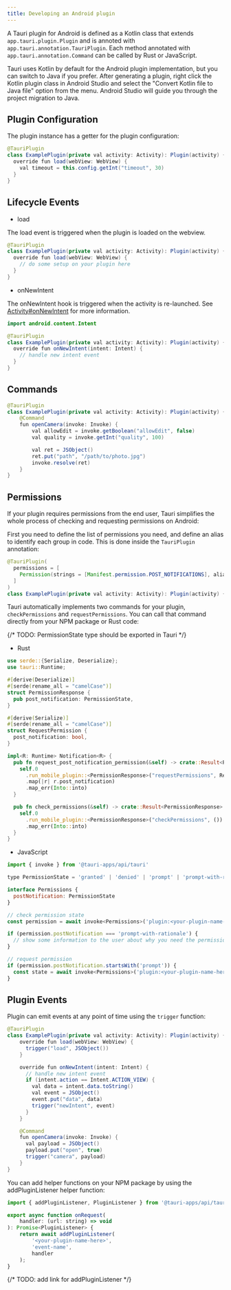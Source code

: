 ```yaml
---
title: Developing an Android plugin
---
```


A Tauri plugin for Android is defined as a Kotlin class that extends `app.tauri.plugin.Plugin` and is annoted with `app.tauri.annotation.TauriPlugin`.
Each method annotated with `app.tauri.annotation.Command` can be called by Rust or JavaScript.

Tauri uses Kotlin by default for the Android plugin implementation, but you can switch to Java if you prefer.
After generating a plugin, right click the Kotlin plugin class in Android Studio and select the "Convert Kotlin file to Java file" option from the menu.
Android Studio will guide you through the project migration to Java.

## Plugin Configuration

The plugin instance has a getter for the plugin configuration:

```java
@TauriPlugin
class ExamplePlugin(private val activity: Activity): Plugin(activity) {
  override fun load(webView: WebView) {
    val timeout = this.config.getInt("timeout", 30)
  }
}
```

## Lifecycle Events

- load

The load event is triggered when the plugin is loaded on the webview.

```java
@TauriPlugin
class ExamplePlugin(private val activity: Activity): Plugin(activity) {
  override fun load(webView: WebView) {
    // do some setup on your plugin here
  }
}
```

- onNewIntent

The onNewIntent hook is triggered when the activity is re-launched.
See [Activity#onNewIntent](<https://developer.android.com/reference/android/app/Activity#onNewIntent(android.content.Intent)>) for more information.

```java
import android.content.Intent

@TauriPlugin
class ExamplePlugin(private val activity: Activity): Plugin(activity) {
  override fun onNewIntent(intent: Intent) {
    // handle new intent event
  }
}
```

## Commands

```java
@TauriPlugin
class ExamplePlugin(private val activity: Activity): Plugin(activity) {
    @Command
    fun openCamera(invoke: Invoke) {
        val allowEdit = invoke.getBoolean("allowEdit", false)
        val quality = invoke.getInt("quality", 100)

        val ret = JSObject()
        ret.put("path", "/path/to/photo.jpg")
        invoke.resolve(ret)
    }
}
```

## Permissions

If your plugin requires permissions from the end user, Tauri simplifies the whole process of checking and requesting permissions on Android:

First you need to define the list of permissions you need, and define an alias to identify each group in code. This is done inside the `TauriPlugin` annotation:

```java
@TauriPlugin(
  permissions = [
    Permission(strings = [Manifest.permission.POST_NOTIFICATIONS], alias = "postNotification")
  ]
)
class ExamplePlugin(private val activity: Activity): Plugin(activity) { }
```

Tauri automatically implements two commands for your plugin, `checkPermissions` and `requestPermissions`. You can call that command directly from your NPM package or Rust code:

{/* TODO: PermissionState type should be exported in Tauri */}

- Rust

```rust
use serde::{Serialize, Deserialize};
use tauri::Runtime;

#[derive(Deserialize)]
#[serde(rename_all = "camelCase")]
struct PermissionResponse {
  pub post_notification: PermissionState,
}

#[derive(Serialize)]
#[serde(rename_all = "camelCase")]
struct RequestPermission {
  post_notification: bool,
}

impl<R: Runtime> Notification<R> {
  pub fn request_post_notification_permission(&self) -> crate::Result<PermissionState> {
    self.0
      .run_mobile_plugin::<PermissionResponse>("requestPermissions", RequestPermission { post_notification: true })
      .map(|r| r.post_notification)
      .map_err(Into::into)
  }

  pub fn check_permissions(&self) -> crate::Result<PermissionResponse> {
    self.0
      .run_mobile_plugin::<PermissionResponse>("checkPermissions", ())
      .map_err(Into::into)
  }
}
```

- JavaScript

```javascript
import { invoke } from '@tauri-apps/api/tauri'

type PermissionState = 'granted' | 'denied' | 'prompt' | 'prompt-with-rationale'

interface Permissions {
  postNotification: PermissionState
}

// check permission state
const permission = await invoke<Permissions>('plugin:<your-plugin-name-here>|checkPermissions)

if (permission.postNotification === 'prompt-with-rationale') {
  // show some information to the user about why you need the permission
}

// request permission
if (permission.postNotification.startsWith('prompt')) {
  const state = await invoke<Permissions>('plugin:<your-plugin-name-here>|requestPermissions', { permissions: ['postNotification'] })
}
```

## Plugin Events

Plugin can emit events at any point of time using the `trigger` function:

```java
@TauriPlugin
class ExamplePlugin(private val activity: Activity): Plugin(activity) {
    override fun load(webView: WebView) {
      trigger("load", JSObject())
    }

    override fun onNewIntent(intent: Intent) {
      // handle new intent event
      if (intent.action == Intent.ACTION_VIEW) {
        val data = intent.data.toString()
        val event = JSObject()
        event.put("data", data)
        trigger("newIntent", event)
      }
    }

    @Command
    fun openCamera(invoke: Invoke) {
      val payload = JSObject()
      payload.put("open", true)
      trigger("camera", payload)
    }
}
```

You can add helper functions on your NPM package by using the addPluginListener helper function:

```javascript
import { addPluginListener, PluginListener } from '@tauri-apps/api/tauri';

export async function onRequest(
	handler: (url: string) => void
): Promise<PluginListener> {
	return await addPluginListener(
		'<your-plugin-name-here>',
		'event-name',
		handler
	);
}
```

{/* TODO: add link for addPluginListener */}
